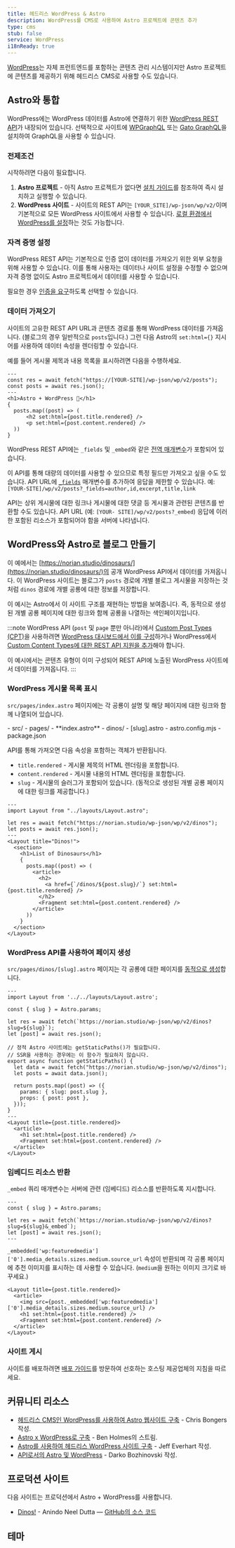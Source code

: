 ```yaml
---
title: 헤드리스 WordPress & Astro
description: WordPress를 CMS로 사용하여 Astro 프로젝트에 콘텐츠 추가
type: cms
stub: false
service: WordPress
i18nReady: true
---
```



[WordPress](https://wordpress.org/)는 자체 프런트엔드를 포함하는 콘텐츠 관리 시스템이지만 Astro 프로젝트에 콘텐츠를 제공하기 위해 헤드리스 CMS로 사용할 수도 있습니다.

## Astro와 통합

WordPress에는 WordPress 데이터를 Astro에 연결하기 위한 [WordPress REST API](https://developer.wordpress.org/rest-api/)가 내장되어 있습니다. 선택적으로 사이트에 [WPGraphQL](https://wordpress.org/plugins/wp-graphql/) 또는 [Gato GraphQL](https://wordpress.org/plugins/gatographql/)을 설치하여 GraphQL을 사용할 수 있습니다.

### 전제조건

시작하려면 다음이 필요합니다.

1. **Astro 프로젝트** - 아직 Astro 프로젝트가 없다면 [설치 가이드](/ko/install-and-setup/)를 참조하여 즉시 설치하고 실행할 수 있습니다.
2. **WordPress 사이트** - 사이트의 REST API는 `[YOUR_SITE]/wp-json/wp/v2/`이며 기본적으로 모든 WordPress 사이트에서 사용할 수 있습니다. [로컬 환경에서 WordPress를 설정](https://wordpress.org/support/article/installing-wordpress-on-your-own-computer/)하는 것도 가능합니다.

### 자격 증명 설정

WordPress REST API는 기본적으로 인증 없이 데이터를 가져오기 위한 외부 요청을 위해 사용할 수 있습니다. 이를 통해 사용자는 데이터나 사이트 설정을 수정할 수 없으며 자격 증명 없이도 Astro 프로젝트에서 데이터를 사용할 수 있습니다.

필요한 경우 [인증을 요구](https://developer.wordpress.org/rest-api/frequently-asked-questions/#require-authentication-for-all-requests)하도록 선택할 수 있습니다.

### 데이터 가져오기

사이트의 고유한 REST API URL과 콘텐츠 경로를 통해 WordPress 데이터를 가져옵니다. (블로그의 경우 일반적으로 `posts`입니다.) 그런 다음 Astro의 `set:html={}` 지시어를 사용하여 데이터 속성을 렌더링할 수 있습니다.

예를 들어 게시물 제목과 내용 목록을 표시하려면 다음을 수행하세요.

```astro title="src/pages/index.astro"
---
const res = await fetch("https://[YOUR-SITE]/wp-json/wp/v2/posts");
const posts = await res.json();
---
<h1>Astro + WordPress 🚀</h1>
{
  posts.map((post) => (
      <h2 set:html={post.title.rendered} />
      <p set:html={post.content.rendered} />
  ))
}
```

WordPress REST API에는 `_fields` 및 `_embed`와 같은 [전역 매개변수](https://developer.wordpress.org/rest-api/using-the-rest-api/global-parameters/)가 포함되어 있습니다.

이 API를 통해 대량의 데이터를 사용할 수 있으므로 특정 필드만 가져오고 싶을 수도 있습니다. API URL에 [`_fields`](https://developer.wordpress.org/rest-api/using-the-rest-api/global-parameters/#_fields) 매개변수를 추가하여 응답을 제한할 수 있습니다. 예: `[YOUR-SITE]/wp/v2/posts?_fields=author,id,excerpt,title,link`

API는 상위 게시물에 대한 링크나 게시물에 대한 댓글 등 게시물과 관련된 콘텐츠를 반환할 수도 있습니다. API URL (예: `[YOUR- SITE]/wp/v2/posts?_embed`) 응답에 이러한 포함된 리소스가 포함되어야 함을 서버에 나타냅니다.

## WordPress와 Astro로 블로그 만들기

이 예에서는 [https://norian.studio/dinosaurs/](https://norian.studio/dinosaurs/)의 공개 WordPress API에서 데이터를 가져옵니다. 이 WordPress 사이트는 블로그가 `posts` 경로에 개별 블로그 게시물을 저장하는 것처럼 `dinos` 경로에 개별 공룡에 대한 정보를 저장합니다.

이 예시는 Astro에서 이 사이트 구조를 재현하는 방법을 보여줍니다. 즉, 동적으로 생성된 개별 공룡 페이지에 대한 링크와 함께 공룡을 나열하는 색인 ​​페이지입니다.

:::note
WordPress API (`post` 및 `page` 뿐만 아니라)에서 [Custom Post Types (CPT)](https://learn.wordpress.org/lesson-plan/custom-post-types/)을 사용하려면 [WordPress 대시보드에서 이를 구성](https://stackoverflow.com/questions/48536646/how-can-i-get-data-from-custom-post-type-using-wp-rest-api)하거나 WordPress에서 [Custom Content Types에 대한 REST API 지원을 추가](https://developer.wordpress.org/rest-api/extending-the-rest-api/adding-rest-api-support-for-custom-content-types/)해야 합니다.

이 예시에서는 콘텐츠 유형이 이미 구성되어 REST API에 노출된 WordPress 사이트에서 데이터를 가져옵니다.
:::

### WordPress 게시물 목록 표시

`src/pages/index.astro` 페이지에는 각 공룡이 설명 및 해당 페이지에 대한 링크와 함께 나열되어 있습니다.

<FileTree title="Project Structure">
- src/
  - pages/
    - **index.astro**
    - dinos/
      - [slug].astro
- astro.config.mjs
- package.json
</FileTree>

API를 통해 가져오면 다음 속성을 포함하는 객체가 반환됩니다.

- `title.rendered` - 게시물 제목의 HTML 렌더링을 포함합니다.
- `content.rendered` - 게시물 내용의 HTML 렌더링을 포함합니다.
- `slug` - 게시물의 슬러그가 포함되어 있습니다. (동적으로 생성된 개별 공룡 페이지에 대한 링크를 제공합니다.)

```astro title="/src/pages/index.astro"
---
import Layout from "../layouts/Layout.astro";

let res = await fetch("https://norian.studio/wp-json/wp/v2/dinos");
let posts = await res.json();
---
<Layout title="Dinos!">
  <section>
    <h1>List of Dinosaurs</h1>
    {
      posts.map((post) => (
        <article>
          <h2>
            <a href={`/dinos/${post.slug}/`} set:html={post.title.rendered} />
          </h2>
          <Fragment set:html={post.content.rendered} />
        </article>
      ))
    }
  </section>
</Layout>
```

### WordPress API를 사용하여 페이지 생성

`src/pages/dinos/[slug].astro` 페이지는 각 공룡에 대한 페이지를 [동적으로 생성](/ko/guides/routing/#동적-경로)합니다.

```astro title="/src/pages/dinos/[slug].astro"
---
import Layout from '../../layouts/Layout.astro';

const { slug } = Astro.params;

let res = await fetch(`https://norian.studio/wp-json/wp/v2/dinos?slug=${slug}`);
let [post] = await res.json();

// 정적 Astro 사이트에는 getStaticPaths()가 필요합니다.
// SSR을 사용하는 경우에는 이 함수가 필요하지 않습니다.
export async function getStaticPaths() {
  let data = await fetch("https://norian.studio/wp-json/wp/v2/dinos");
  let posts = await data.json();

  return posts.map((post) => ({
    params: { slug: post.slug },
    props: { post: post },
  }));
}
---
<Layout title={post.title.rendered}>
  <article>
    <h1 set:html={post.title.rendered} />
    <Fragment set:html={post.content.rendered} />
  </article>
</Layout>
```

### 임베디드 리소스 반환

`_embed` 쿼리 매개변수는 서버에 관련 (임베디드) 리소스를 반환하도록 지시합니다.

```astro title="src/pages/dinos/[slug].astro" /&_embed/
---
const { slug } = Astro.params;

let res = await fetch(`https://norian.studio/wp-json/wp/v2/dinos?slug=${slug}&_embed`);
let [post] = await res.json();
---
```

`_embedded['wp:featuredmedia']['0'].media_details.sizes.medium.source_url` 속성이 반환되며 각 공룡 페이지에 추천 이미지를 표시하는 데 사용할 수 있습니다. (`medium`을 원하는 이미지 크기로 바꾸세요.)

```astro title="/src/pages/dinos/[slug].astro" {3}
<Layout title={post.title.rendered}>
  <article>
    <img src={post._embedded['wp:featuredmedia']['0'].media_details.sizes.medium.source_url} />
    <h1 set:html={post.title.rendered} />
    <Fragment set:html={post.content.rendered} />
  </article>
</Layout>
```

### 사이트 게시

사이트를 배포하려면 [배포 가이드](/ko/guides/deploy/)를 방문하여 선호하는 호스팅 제공업체의 지침을 따르세요.

## 커뮤니티 리소스

- [헤드리스 CMS인 WordPress를 사용하여 Astro 웹사이트 구축](https://blog.openreplay.com/building-an-astro-website-with-wordpress-as-a-headless-cms/) - Chris Bongers 작성.
- [Astro x WordPress로 구축](https://www.youtube.com/watch?v=Jstqgklvfnc) - Ben Holmes의 스트림.
- [Astro를 사용하여 헤드리스 WordPress 사이트 구축](https://developers.wpengine.com/blog/building-a-headless-wordpress-site-with-astro) - Jeff Everhart 작성.
- [API로서의 Astro 및 WordPress](https://darko.io/posts/wp-as-an-api/) - Darko Bozhinovski 작성.

## 프로덕션 사이트

다음 사이트는 프로덕션에서 Astro + WordPress를 사용합니다.

- [Dinos!](https://wc-dinos.netlify.app/) - Anindo Neel Dutta — [GitHub의 소스 코드](https://github.com/leen-neel/astro-wordpress)

## 테마

<Grid>
  <Card title="Astro WordPress 스타터" href="https://astro.build/themes/details/astro-wordpress-starter/" thumbnail="astro-wordpress-starter.png"/>
</Grid>
